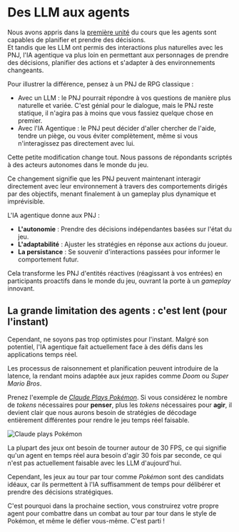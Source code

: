 # Des LLM aux agents

Nous avons appris dans la [première unité](https://huggingface.co/learn/agents-course/unit1/introduction) du cours que les agents sont capables de planifier et prendre des décisions.  
Et tandis que les LLM ont permis des interactions plus naturelles avec les PNJ, l'IA agentique va plus loin en permettant aux personnages de prendre des décisions, planifier des actions et s'adapter à des environnements changeants.

Pour illustrer la différence, pensez à un PNJ de RPG classique :

- Avec un LLM : le PNJ pourrait répondre à vos questions de manière plus naturelle et variée. C'est génial pour le dialogue, mais le PNJ reste statique, il n'agira pas à moins que vous fassiez quelque chose en premier.
- Avec l'IA Agentique : le PNJ peut décider d'aller chercher de l'aide, tendre un piège, ou vous éviter complètement, même si vous n'interagissez pas directement avec lui.

Cette petite modification change tout. Nous passons de répondants scriptés à des acteurs autonomes dans le monde du jeu.

Ce changement signifie que les PNJ peuvent maintenant interagir directement avec leur environnement à travers des comportements dirigés par des objectifs, menant finalement à un gameplay plus dynamique et imprévisible.

L'IA agentique donne aux PNJ :

- **L'autonomie** : Prendre des décisions indépendantes basées sur l'état du jeu.
- **L'adaptabilité** : Ajuster les stratégies en réponse aux actions du joueur.
- **La persistance** : Se souvenir d'interactions passées pour informer le comportement futur.

Cela transforme les PNJ d'entités réactives (réagissant à vos entrées) en participants proactifs dans le monde du jeu, ouvrant la porte à un *gameplay* innovant.

## La grande limitation des agents : **c'est lent** (pour l'instant)

Cependant, ne soyons pas trop optimistes pour l'instant. Malgré son potentiel, l'IA agentique fait actuellement face à des défis dans les applications temps réel. 

Les processus de raisonnement et planification peuvent introduire de la latence, la rendant moins adaptée aux jeux rapides comme *Doom* ou *Super Mario Bros*.

Prenez l'exemple de [_Claude Plays Pokémon_](https://www.twitch.tv/claudeplayspokemon). Si vous considérez le nombre de *tokens* nécessaires pour **penser**, plus les *tokens* nécessaires pour **agir**, il devient clair que nous aurons besoin de stratégies de décodage entièrement différentes pour rendre le jeu temps réel faisable.

<img src="https://huggingface.co/datasets/agents-course/course-images/resolve/main/en/bonus-unit3/claude-plays-pokemon.png" alt="Claude plays Pokémon"/>

La plupart des jeux ont besoin de tourner autour de 30 FPS, ce qui signifie qu'un agent en temps réel aura besoin d'agir 30 fois par seconde, ce qui n'est pas actuellement faisable avec les LLM d'aujourd'hui.

Cependant, les jeux au tour par tour comme *Pokémon* sont des candidats idéaux, car ils permettent à l'IA suffisamment de temps pour délibérer et prendre des décisions stratégiques.

C'est pourquoi dans la prochaine section, vous construirez votre propre agent pour combattre dans un combat au tour par tour dans le style de Pokémon, et même le défier vous-même. C'est parti !